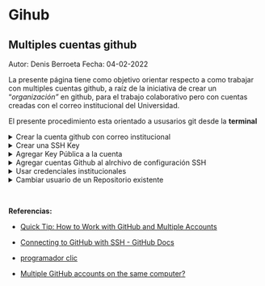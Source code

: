 
# Gihub {#github}

## Multiples cuentas github

Autor: Denis Berroeta
Fecha: 04-02-2022


La presente página tiene como objetivo orientar respecto a como trabajar con multiples cuentas github, a raíz de la iniciativa de crear un "*organización"* en github, para el trabajo colaborativo pero con cuentas creadas con el correo institucional del Universidad.

El presente procedimiento esta orientado a ususarios git desde la **terminal**

<details>
  <summary>Crear la cuenta github con correo institucional</summary>

<br>

Ir a [https://github.com](https://github.com/) y presionar "*Sign Up*"  y continuar con el proceso de logearse pero con el **correo institucional**.
  
  [GitHub: Where the world builds software](https://github.com/)

![](images/Untitled.png)

</details>
 

<details>
  <summary>Crear una SSH Key</summary>

<br>

Para este paso se utiliza la referencia oficial sobre la [generación de SSH Keys](https://docs.github.com/en/authentication/connecting-to-github-with-ssh/generating-a-new-ssh-key-and-adding-it-to-the-ssh-agent) de la documentición oficial de Github. 

Desde la Terminal escribir el siguiente comando reemplazando correo institucional:

```bash
ssh-keygen -t ed25519 -C "*your_email@example.com*"
```

Lo anterior crea una nueva SSh key para el correo instucional, que son dos una pública y optra privada

Posteriormente pregunta la ubicación donde se almacenará las keys, se recomienda en la carpeta oculta de *.ssh* (`/Users/you/.ssh`), si presionas *enter* la agrega en la ubucación actual.

```bash
Enter a file in which to save the key (/Users/*you*/.ssh/id_*algorithm*): *[Press enter]* 
```

Finalmente pregunta por una frase de seguraidad (también se puede presionar enter y saltarse ese paso).

```
> Enter passphrase (empty for no passphrase):[Type a passphrase]
> Enter same passphrase again:[Type passphrase again]
```

Si se hicieron bien los paso anteriores se tienen que haber creado las dos credenciales, como se ve en la figura se crean por pares.

![](images/Untitled%201.png)
</details>
 

<details>
  <summary>Agregar Key Pública a la cuenta</summary>
    
<br>
    
Dirigirse [https://github.com](https://github.com/) logearse con la cuenta institucional, irse a "*[setting](https://github.com/settings/profile)" (hacer click sobre tu imagen avatar, derecha abajo)*

![](images/Untitled%202.png)

irse a "[SSH and GPG keys](https://github.com/settings/keys)", y hacer click sobre el botón "[New SSh key](https://github.com/settings/ssh/new)". Se abrirá el siguiente cuadros de textos para rellenar, el primero "Title" que corresponde al nombre que tendrá la key (puede ser cualquiera, que identifique el pc donde creaste las keys de la etapa anterior).

En el cuandro de texto "Key" que corresponde al lugar donde se pegará el texto de la key publica creada en la etapa anterior (*file.pub*).

![](images/Untitled%203.png)

![](images/Untitled%204.png)
</details>

<details>
  <summary>Agregar cuentas Github al alrchivo de configuración SSH</summary>

<br>

Se creará un archivo donde se almacenará la configuración de las cuentas creadas.

Generalemente existe un archivo llamado "config" en la ruta "`~/.ssh/config`" en caso que no existe se debe crear:

```bash
touch ~/.ssh/config
```

Para luego editar con cualquier editor de texto (ej:`vim ~/.ssh/config`)

```bash
#Default GitHub
Host github.com
HostName github.com
User git
IdentityFile ~/.ssh/id_rsa

Host github-cit-denis
HostName github.com
User git
IdentityFile ~/.ssh/id_rsa_cit
```
</details>

<details>
  <summary>Usar credenciales institucionales</summary>

<br>

Crear repositorio nuevo en github para luego clonarlo en repositorio local y se define el "*remote*" con el nombre de la credencial que se definión en el archivo de config de ssh. **

```bash
git init
git commit -am "first commit"
git remote add origin [git@](mailto:git@github.com)github-cit-denis:DenisBerroeta/Desnivel_Positivo.git
```

</details>

<details>
  <summary>Cambiar usuario de un Repositorio existente</summary>
  
  <br>


Setear el nombre y correo Institucional ([link](https://docs.github.com/en/account-and-profile/setting-up-and-managing-your-github-user-account/managing-email-preferences/setting-your-commit-email-address#setting-your-email-address-for-a-single-repository)), con los siguientes comandos:

```bash
git config user.email "*email@example.com*"
```

```bash
git config user.name "DenisBerroeta"
```

[Setting your commit email address - GitHub Docs](https://docs.github.com/en/account-and-profile/setting-up-and-managing-your-github-user-account/managing-email-preferences/setting-your-commit-email-address#setting-your-email-address-for-a-single-repository)

```bash
git remote set-url origin [git@](mailto:git@github.com)github-cit-denis:DenisBerroeta/Desnivel_Positivo.git
```

</details>


<br>

**Referencias:**

- [Quick Tip: How to Work with GitHub and Multiple Accounts](https://code.tutsplus.com/tutorials/quick-tip-how-to-work-with-github-and-multiple-accounts--net-22574)

- [Connecting to GitHub with SSH - GitHub Docs](https://docs.github.com/en/authentication/connecting-to-github-with-ssh)

- [programador clic](https://programmerclick.com/article/8475165625/)

- [Multiple GitHub accounts on the same computer?](https://stackoverflow.com/questions/3860112/multiple-github-accounts-on-the-same-computer)
